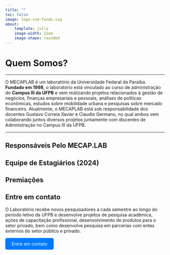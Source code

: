 ```yaml
---
title: ""
toc: false
image: logo-com-fundo.svg
about:
    template: jolla
    image-width: 22em
    image-shape: rounded
---
```


# Quem Somos?

---

O MECAPLAB é um laboratório da Universidade Federal da Paraíba. **Fundado em 1998**, o laboratório está vinculado ao curso de administração do **Campus III da UFPB** e vem realizando projetos relacionados à gestão de negócios, finanças empresariais e pessoais, análises de políticas econômicas, estudos sobre mobilidade urbana e pesquisas sobre mercado financeiro. Atualmente, o MECAPLAB está sob responsabilidade dos docentes Gustavo Correia Xavier e Claudio Germano, no qual ambos vem colaborando juntos diversos projetos juntamente com discentes de Administração no Campus III da UFPB.

---

## Responsáveis Pelo MECAP.LAB

## Equipe de Estagiários (2024)

## Premiações

## Entre em contato

O Laboratório recebe novos pesquisadores a cada semestre ao longo do período letivo da UFPB e desenvolve projetos de pesquisa acadêmica, ações de capacitação profissional, desenvolvimento de produtos para o setor privado, bem como desenvolve pesquisa em parcerias com entes externos do setor público e privado.


[Entre em contato](adaaltooalves@gmail.com){.button}

<style>
.button {
    display: inline-block;
    padding: 10px 20px;
    color: white;
    background-color: #007BFF;
    border: none;
    border-radius: 5px;
    text-decoration: none;
}
</style>

